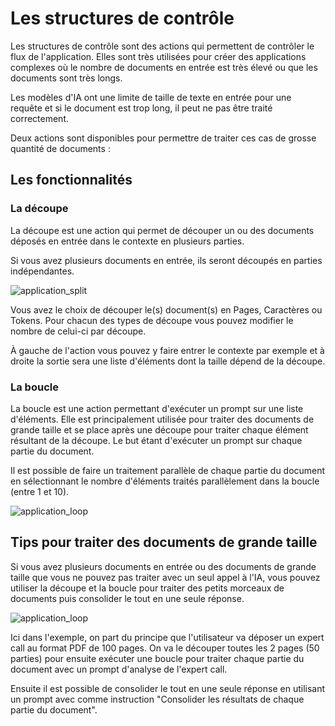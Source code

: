 
# Les structures de contrôle

Les structures de contrôle sont des actions qui permettent de contrôler le flux de l'application. Elles sont très utilisées pour créer des applications complexes où le nombre de documents en entrée est très élevé ou que les documents sont très longs.

<Callout type="info">
Les modèles d'IA ont une limite de taille de texte en entrée pour une requête et si le document est trop long, il peut ne pas être traité correctement.
</Callout>

Deux actions sont disponibles pour permettre de traiter ces cas de grosse quantité de documents :

## Les fonctionnalités


### La découpe

La découpe est une action qui permet de découper un ou des documents déposés en entrée dans le contexte en plusieurs parties.

<Callout type="info">
Si vous avez plusieurs documents en entrée, ils seront découpés en parties indépendantes.
</Callout>

![application_split](@public/applications/cut.png)


Vous avez le choix de découper le(s) document(s) en Pages, Caractères ou Tokens. Pour chacun des types de découpe vous pouvez modifier le nombre de celui-ci par découpe.

À gauche de l'action vous pouvez y faire entrer le contexte par exemple et à droite la sortie sera une liste d'éléments dont la taille dépend de la découpe.

### La boucle

La boucle est une action permettant d'exécuter un prompt sur une liste d'éléments. Elle est principalement utilisée pour traiter des documents de grande taille et se place après une découpe pour traiter chaque élément résultant de la découpe.
Le but étant d'exécuter un prompt sur chaque partie du document.

<Callout>
Il est possible de faire un traitement parallèle de chaque partie du document en sélectionnant le nombre d'éléments traités parallèlement dans la boucle (entre 1 et 10).
</Callout>

![application_loop](@public/applications/loop.png)


## Tips pour traiter des documents de grande taille

Si vous avez plusieurs documents en entrée ou des documents de grande taille que vous ne pouvez pas traiter avec un seul appel à l'IA, vous pouvez utiliser la découpe et la boucle pour traiter des petits morceaux de documents puis consolider le tout en une seule réponse.


![application_loop](@public/applications/tips.png)

Ici dans l'exemple, on part du principe que l'utilisateur va déposer un expert call au format PDF de 100 pages. On va le découper toutes les 2 pages (50 parties) pour ensuite exécuter une boucle pour traiter chaque partie du document avec un prompt d'analyse de l'expert call.

Ensuite il est possible de consolider le tout en une seule réponse en utilisant un prompt avec comme instruction "Consolider les résultats de chaque partie du document".

